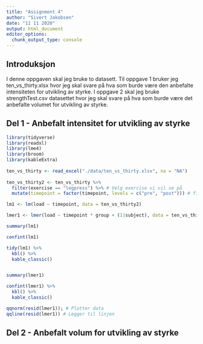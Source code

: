 ```yaml
---
title: "Assignment 4"
author: "Sivert Jakobsen"
date: "11 11 2020"
output: html_document
editor_options: 
  chunk_output_type: console
---
```

## Introduksjon 
I denne oppgaven skal jeg bruke to datasett. Til oppgave 1 bruker jeg ten_vs_thirty.xlsx hvor jeg skal svare på hva som burde være den anbefalte intensiteten for utvikling av styrke. I oppgave 2 skal jeg bruke strengthTest.csv datasettet hvor jeg skal svare på hva som burde være det anbefalte volumet for utvikling av styrke. 

## Del 1 - Anbefalt intensitet for utvikling av styrke

```r
library(tidyverse)
library(readxl)
library(lme4)
library(broom)
library(kableExtra)
 
ten_vs_thirty <- read_excel("./data/ten_vs_thirty.xlsx", na = "NA")
  
ten_vs_thirty2 <- ten_vs_thirty %>%  
  filter(exercise == "legpress") %>% # Velg exercise vi vil se på
  mutate(timepoint = factor(timepoint, levels = c("pre", "post"))) # fix the order of timepoint factor

lm1 <- lm(load ~ timepoint, data = ten_vs_thirty2)

lmer1 <- lmer(load ~ timepoint * group + (1|subject), data = ten_vs_thirty2)

summary(lm1)

confint(lm1)

tidy(lm1) %>%
  kbl() %>%
  kable_classic()


summary(lmer1)

confint(lmer1) %>%
  kbl() %>%
  kable_classic()

qqnorm(resid(lmer1)); # Plotter data
qqline(resid(lmer1)) # Legger til linjen
```




## Del 2 - Anbefalt volum for utvikling av styrke

```r

```



